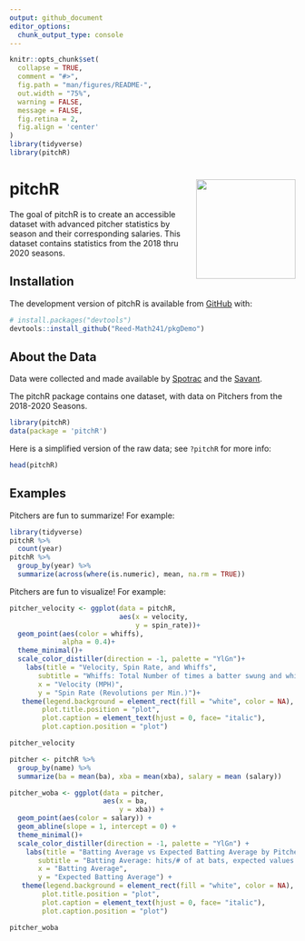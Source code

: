 ```yaml
---
output: github_document
editor_options: 
  chunk_output_type: console
---
```


<!-- README.md is generated from README.Rmd. Please edit that file -->

<!-- You'll still need to render `README.Rmd` regularly, to keep `README.md` up-to-date. `devtools::build_readme()` is handy for this.  -->

```r
knitr::opts_chunk$set(
  collapse = TRUE,
  comment = "#>",
  fig.path = "man/figures/README-",
  out.width = "75%",
  warning = FALSE,
  message = FALSE,
  fig.retina = 2,
  fig.align = 'center'
)
library(tidyverse)
library(pitchR)
```


# pitchR  <img src= "https://github.com/Reed-Math241/pkgGrpq/blob/master/figs/IMG_0175.png" align="right" width=175 />


<!-- badges: start -->
<!-- badges: end -->


The goal of pitchR is to create an accessible dataset with advanced pitcher statistics by season and their corresponding salaries.  This dataset contains statistics from the 2018 thru 2020 seasons.

## Installation

The development version of pitchR is available from [GitHub](https://github.com/) with:

``` r
# install.packages("devtools")
devtools::install_github("Reed-Math241/pkgDemo")
```

## About the Data

Data were collected and made available by [Spotrac](https://www.spotrac.com/mlb/payroll/) and the [Savant](https://baseballsavant.mlb.com/statcast_search).

The pitchR package contains one dataset, with data on Pitchers from the 2018-2020 Seasons. 

```r
library(pitchR)
data(package = 'pitchR')
``` 

Here is a simplified version of the raw data; see `?pitchR` for more info: 

```r
head(pitchR)
```

## Examples

Pitchers are fun to summarize! For example:

```r
library(tidyverse)
pitchR %>% 
  count(year)
pitchR %>% 
  group_by(year) %>% 
  summarize(across(where(is.numeric), mean, na.rm = TRUE))
```

Pitchers are fun to visualize! For example:
```r
pitcher_velocity <- ggplot(data = pitchR, 
                           aes(x = velocity, 
                               y = spin_rate))+
  geom_point(aes(color = whiffs),
             alpha = 0.4)+
  theme_minimal()+
  scale_color_distiller(direction = -1, palette = "YlGn")+
    labs(title = "Velocity, Spin Rate, and Whiffs",
       subtitle = "Whiffs: Total Number of times a batter swung and whiffed on the player's pitch",
       x = "Velocity (MPH)",
       y = "Spin Rate (Revolutions per Min.)")+
   theme(legend.background = element_rect(fill = "white", color = NA),
        plot.title.position = "plot",
        plot.caption = element_text(hjust = 0, face= "italic"),
        plot.caption.position = "plot")

pitcher_velocity
```

```r
pitcher <- pitchR %>%
  group_by(name) %>%
  summarize(ba = mean(ba), xba = mean(xba), salary = mean (salary))

pitcher_woba <- ggplot(data = pitcher,
                       aes(x = ba,
                           y = xba)) +
  geom_point(aes(color = salary)) +
  geom_abline(slope = 1, intercept = 0) +
  theme_minimal()+
  scale_color_distiller(direction = -1, palette = "YlGn") +
    labs(title = "Batting Average vs Expected Batting Average by Pitcher",
       subtitle = "Batting Average: hits/# of at bats, expected values are derived by comparing the exit velocity and launch angle of batted balls against historical outcomes",
       x = "Batting Average",
       y = "Expected Batting Average") +
   theme(legend.background = element_rect(fill = "white", color = NA),
        plot.title.position = "plot",
        plot.caption = element_text(hjust = 0, face= "italic"),
        plot.caption.position = "plot")

pitcher_woba
```








